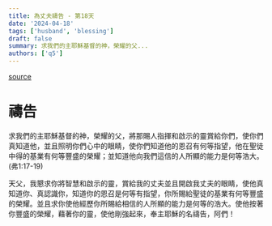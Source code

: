```yaml
---
title: 為丈夫禱告 - 第18天
date: '2024-04-18'
tags: ['husband', 'blessing']
draft: false
summary: 求我們的主耶穌基督的神，榮耀的父...
authors: ['q5']
---
```


[source](https://q5help.me/faith/Prayforhusband31days.jsp)

# 禱告

求我們的主耶穌基督的神，榮耀的父，將那賜人指揮和啟示的靈賞給你們，使你們真知道他，並且照明你們心中的眼睛，使你們知道他的恩召有何等指望，他在聖徒中得的基業有何等豐盛的榮耀；並知道他向我們這信的人所顯的能力是何等浩大。(弗1:17-19)

天父，我懇求你將智慧和啟示的靈，賞給我的丈夫並且開啟我丈夫的眼睛，使他真知道你、真認識你，知道你的恩召是何等有指望，你所賜給聖徒的基業有何等豐盛的榮耀。並且求你使他經歷你所賜給相信的人所顯的能力是何等的浩大。使他按著你豐盛的榮耀，藉著你的靈，使他剛強起來，奉主耶穌的名禱告，阿們！

